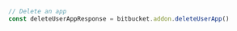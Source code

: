 ```typescript index.ts
// Delete an app
const deleteUserAppResponse = bitbucket.addon.deleteUserApp()
```